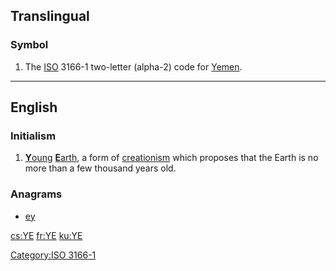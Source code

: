 {{also|ᎩᎬ|Appendix:Variations of "ye"}}
==Translingual==
{{wikipedia}}

===Symbol===
{{head|mul|symbol}}
# The [[ISO]] 3166-1 two-letter (alpha-2) code for [[Yemen]].

[[Category:ISO 3166-1]]

----

==English==

===Initialism===
{{rfc-header|Initialism}}
{{head|en|initialism}}

# [[young|'''Y'''oung]] [[Earth|'''E'''arth]], a form of [[creationism]] which proposes that the Earth is no more than a few thousand years old.

===Anagrams===
* [[ey#English|ey]]

[[cs:YE]]
[[fr:YE]]
[[ku:YE]]